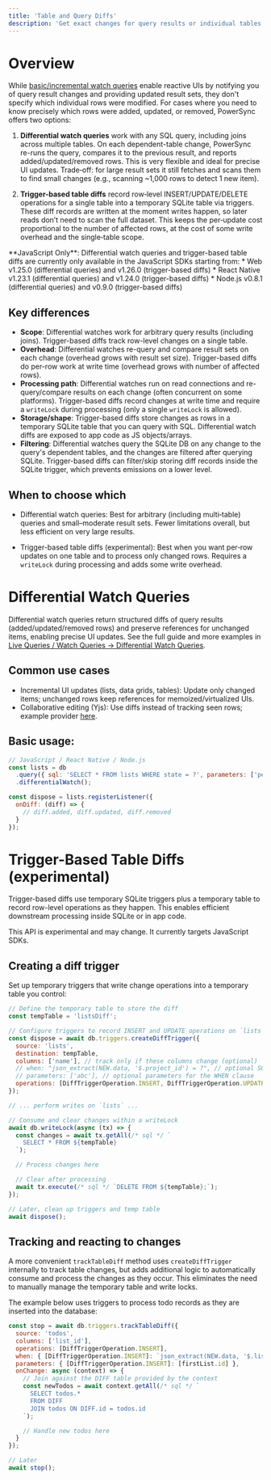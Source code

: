 ```yaml
---
title: 'Table and Query Diffs'
description: 'Get exact changes for query results or individual tables in JavaScript'
---
```


# Overview

While [basic/incremental watch queries](/usage/use-case-examples/watch-queries) enable reactive UIs by notifying you of query result changes and providing updated result sets, they don't specify which individual rows were modified. For cases where you need to know precisely which rows were added, updated, or removed, PowerSync offers two options:

1. **Differential watch queries** work with any SQL query, including joins across multiple tables. On each dependent-table change, PowerSync re-runs the query, compares it to the previous result, and reports added/updated/removed rows. This is very flexible and ideal for precise UI updates. Trade‑off: for large result sets it still fetches and scans them to find small changes (e.g., scanning ~1,000 rows to detect 1 new item).

2. **Trigger-based table diffs** record row‑level INSERT/UPDATE/DELETE operations for a single table into a temporary SQLite table via triggers. These diff records are written at the moment writes happen, so later reads don’t need to scan the full dataset. This keeps the per‑update cost proportional to the number of affected rows, at the cost of some write overhead and the single‑table scope.

<Note>
  **JavaScript Only**: Differential watch queries and trigger-based table diffs are currently only available in the JavaScript SDKs starting from:
  * Web v1.25.0 (differential queries) and v1.26.0 (trigger-based diffs)
  * React Native v1.23.1 (differential queries) and v1.24.0 (trigger-based diffs)
  * Node.js v0.8.1 (differential queries) and v0.9.0 (trigger-based diffs)
</Note>

## Key differences

- **Scope**: Differential watches work for arbitrary query results (including joins). Trigger-based diffs track row-level changes on a single table.
- **Overhead**: Differential watches re-query and compare result sets on each change (overhead grows with result set size). Trigger-based diffs do per-row work at write time (overhead grows with number of affected rows).
- **Processing path**: Differential watches run on read connections and re-query/compare results on each change (often concurrent on some platforms). Trigger-based diffs record changes at write time and require a `writeLock` during processing (only a single `writeLock` is allowed).
- **Storage/shape**: Trigger-based diffs store changes as rows in a temporary SQLite table that you can query with SQL. Differential watch diffs are exposed to app code as JS objects/arrays.
- **Filtering**: Differential watches query the SQLite DB on any change to the query's dependent tables, and the changes are filtered after querying SQLite. Trigger-based diffs can filter/skip storing diff records inside the SQLite trigger, which prevents emissions on a lower level.


## When to choose which

- Differential watch queries: Best for arbitrary (including multi‑table) queries and small–moderate result sets. Fewer limitations overall, but less efficient on very large results.

- Trigger-based table diffs (experimental): Best when you want per‑row updates on one table and to process only changed rows. Requires a `writeLock` during processing and adds some write overhead.

# Differential Watch Queries 

Differential watch queries return structured diffs of query results (added/updated/removed rows) and preserve references for unchanged items, enabling precise UI updates. See the full guide and more examples in [Live Queries / Watch Queries → Differential Watch Queries](/usage/use-case-examples/watch-queries#differential-watch-queries).

## Common use cases
- Incremental UI updates (lists, data grids, tables): Update only changed items; unchanged rows keep references for memoized/virtualized UIs.
- Collaborative editing (Yjs): Use diffs instead of tracking seen rows; example provider [here](https://github.com/powersync-ja/powersync-js/blob/33e6051a773c392959fc802ed90e892a9c9a1d59/demos/yjs-react-supabase-text-collab/src/library/powersync/PowerSyncYjsProvider.ts#L53).

## Basic usage:

```javascript
// JavaScript / React Native / Node.js
const lists = db
  .query({ sql: 'SELECT * FROM lists WHERE state = ?', parameters: ['pending'] })
  .differentialWatch();

const dispose = lists.registerListener({
  onDiff: (diff) => {
    // diff.added, diff.updated, diff.removed
  }
});
```

# Trigger-Based Table Diffs (experimental)

Trigger-based diffs use temporary SQLite triggers plus a temporary table to record row-level operations as they happen. This enables efficient downstream processing inside SQLite or in app code.

<Note>
This API is experimental and may change. It currently targets JavaScript SDKs.
</Note>

## Creating a diff trigger

Set up temporary triggers that write change operations into a temporary table you control:

```javascript
// Define the temporary table to store the diff
const tempTable = 'listsDiff';

// Configure triggers to record INSERT and UPDATE operations on `lists`
const dispose = await db.triggers.createDiffTrigger({
  source: 'lists',
  destination: tempTable,
  columns: ['name'], // track only if these columns change (optional)
  // when: "json_extract(NEW.data, '$.project_id') = ?", // optional SQL filter
  // parameters: ['abc'], // optional parameters for the WHEN clause
  operations: [DiffTriggerOperation.INSERT, DiffTriggerOperation.UPDATE]
});

// ... perform writes on `lists` ...

// Consume and clear changes within a writeLock
await db.writeLock(async (tx) => {
  const changes = await tx.getAll(/* sql */ `
    SELECT * FROM ${tempTable}
  `);

  // Process changes here

  // Clear after processing
  await tx.execute(/* sql */ `DELETE FROM ${tempTable};`);
});

// Later, clean up triggers and temp table
await dispose();
```

## Tracking and reacting to changes

A more convenient `trackTableDiff` method uses `createDiffTrigger` internally to track table changes, but adds additional logic to automatically consume and process the changes as they occur. This eliminates the need to manually manage the temporary table and write locks.

The example below uses triggers to process todo records as they are inserted into the database:

```javascript
const stop = await db.triggers.trackTableDiff({
  source: 'todos',
  columns: ['list_id'],
  operations: [DiffTriggerOperation.INSERT],
  when: { [DiffTriggerOperation.INSERT]: `json_extract(NEW.data, '$.list_id') = ?` },
  parameters: { [DiffTriggerOperation.INSERT]: [firstList.id] },
  onChange: async (context) => {
    // Join against the DIFF table provided by the context
    const newTodos = await context.getAll(/* sql */ `
      SELECT todos.*
      FROM DIFF
      JOIN todos ON DIFF.id = todos.id
    `);

    // Handle new todos here
  }
});

// Later
await stop();
```

 

